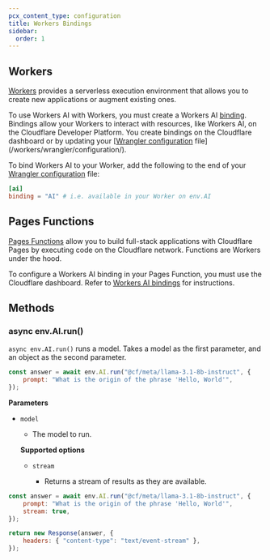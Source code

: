 ```yaml
---
pcx_content_type: configuration
title: Workers Bindings
sidebar:
  order: 1
---
```



## Workers

[Workers](/workers/) provides a serverless execution environment that allows you to create new applications or augment existing ones.

To use Workers AI with Workers, you must create a Workers AI [binding](/workers/runtime-apis/bindings/). Bindings allow your Workers to interact with resources, like Workers AI, on the Cloudflare Developer Platform. You create bindings on the Cloudflare dashboard or by updating your [[Wrangler configuration](/workers/wrangler/configuration) file](/workers/wrangler/configuration/).

To bind Workers AI to your Worker, add the following to the end of your [Wrangler configuration](/workers/wrangler/configuration) file:


<WranglerConfig>

```toml
[ai]
binding = "AI" # i.e. available in your Worker on env.AI
```

</WranglerConfig>

## Pages Functions

[Pages Functions](/pages/functions/) allow you to build full-stack applications with Cloudflare Pages by executing code on the Cloudflare network. Functions are Workers under the hood.

To configure a Workers AI binding in your Pages Function, you must use the Cloudflare dashboard. Refer to [Workers AI bindings](/pages/functions/bindings/#workers-ai) for instructions.

## Methods

### async env.AI.run()

`async env.AI.run()` runs a model. Takes a model as the first parameter, and an object as the second parameter.

```javascript
const answer = await env.AI.run("@cf/meta/llama-3.1-8b-instruct", {
	prompt: "What is the origin of the phrase 'Hello, World'",
});
```

**Parameters**

- `model` <Type text="string" /> <MetaInfo text="required" />

  - The model to run.

  **Supported options**

  - `stream` <Type text="boolean" /> <MetaInfo text="optional" />
    - Returns a stream of results as they are available.

```javascript
const answer = await env.AI.run("@cf/meta/llama-3.1-8b-instruct", {
	prompt: "What is the origin of the phrase 'Hello, World'",
	stream: true,
});

return new Response(answer, {
	headers: { "content-type": "text/event-stream" },
});
```
